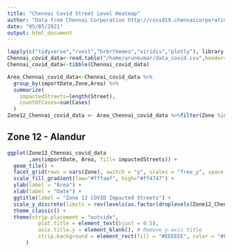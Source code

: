 ```yaml
---
title: "Chennai Covid Street Level Heatmap"
author: "Data from Chennai Corporation http://covid19.chennaicorporation.gov.in/covid/positivecases"
date: "05/05/2021"
output: html_document
---
```


```r
lapply(c("tidyverse","rvest","hrbrthemes","viridis","plotly"), library, character.only = TRUE)
Chennai_covid_data<-read.table("/home/arunkumar/data_covid.csv",header=TRUE, row.names=NULL)
Chennai_covid_data<-tibble(Chennai_covid_data)

Area_Chennai_covid_data<-Chennai_covid_data %>% 
  group_by(importDate,Zone,Area) %>% 
  summarize(
    impactedStreets=length(Street),
    countOfCases=sum(Cases)
  )
Zone12_Chennai_covid_data <- Area_Chennai_covid_data %>%filter(Zone %in% c(12) ) %>% ungroup()

```

## Zone 12 - Alandur

```r
ggplot(Zone12_Chennai_covid_data
       ,aes(importDate, Area, fill= impactedStreets)) + 
  geom_tile() +
  facet_grid(rows = vars(Zone), switch = "y", scales = "free_y", space = "free_y") +
  scale_fill_gradient(low="#fffaaf", high="#ff4747") +
  ylab(label = "Area") +
  xlab(label = "Date") +
  ggtitle(label = "Zone 12 COVID Impacted Streets") +
  scale_y_discrete(limits = rev(levels(as.factor(droplevels(Zone12_Chennai_covid_data$Area) ))) ) +
  theme_classic() +
  theme(strip.placement = "outside",
          plot.title = element_text(hjust = 0.5),
          axis.title.y = element_blank(), # Remove y-axis title
          strip.background = element_rect(fill = "#EEEEEE", color = "#FFFFFF")
      )

```
